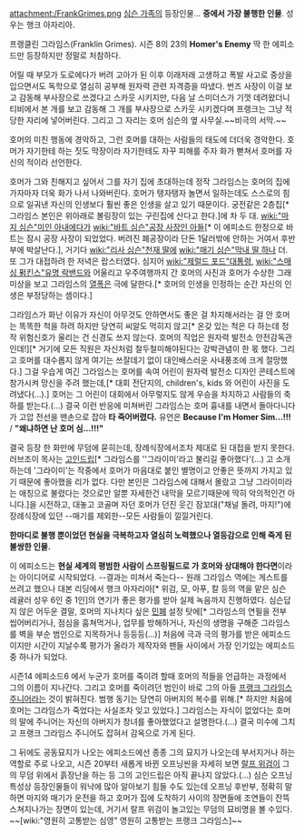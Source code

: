 attachment:/FrankGrimes.png
[[심슨 가족]]의 등장인물... '''중에서 가장 불행한 인물'''. 성우는 행크 아자리아.

프랭클린 그라임스(Franklin Grimes). 시즌 8의 23의 '''Homer's Enemy''' 딱 한 에피소드만 등장하지만 정말로 처참하다.

어릴 때 부모가 도로에다가 버려 고아가 된 이후 이래저래 고생하고 폭발 사고로 중상을 입으면서도 독학으로 열심히 공부해 원자력 관련 자격증을 따냈다. 번즈 사장이 이걸 보고 감동해 부사장으로 쓰겠다고 스카웃 시키지만, 다음 날 스미더스가 기껏 데려왔더니 티비에서 본 개를 보고 감동해 그 개를 부사장으로 스카웃 시키겠다며 프랭크는 그냥 적당한 자리에 넣어버린다. 그리고 그 자리는 호머 심슨의 옆 사무실.~~비극의 서막.~~

호머의 미친 행동에 경악하고, 그런 호머를 대하는 사람들의 태도에 더더욱 경악한다. 호머가 자기한테 하는 짓도 막장이라 자기한테도 자꾸 피해를 주자 화가 뻗쳐서 호머를 자신의 적이라 선언한다.

호머가 그와 친해지고 싶어서 그를 자기 집에 초대하는데 정작 그라임스는 호머의 집에 가자마자 더욱 화가 나서 나와버린다. 호머가 탱자탱자 놀면서 일하는데도 스스로의 힘으로 일궈낸 자신의 인생보다 훨씬 좋은 인생을 살고 있기 때문이다. 궁전같은 2층집[* 그라임스 본인은 위아래로 볼링장이 있는 구린집에 산다고 한다.]에 차 두 대. [[wiki:"마지 심슨"미인 아내]]에다가 [[wiki:"바트 심슨"공장 사장인 아들]][* 이 에피소드 한정으로 바트는 잠시 공장 사장이 되었었다. 버려진 폐공장이라 단돈 1달러밖에 안하는 거여서 후반부에 박살난다.], 거기다 [[wiki:"리사 심슨"천재 딸]]에 [[wiki:"매기 심슨"막내 딸 하나]] 더. 또 그가 대접하려 한 저녁은 랍스터였다. 심지어 [[wiki:"제럴드 포드"대통령]], [[wiki:"스매싱 펌킨스"유명 락밴드]]와 어울리고 우주여행까지 간 호머의 사진과 호머가 수상한 그래미상을 보고 그라임스의 [[열폭]]은 극에 달한다.[* 호머의 인생을 인정하는 순간 자신의 인생은 부정당하는 셈이다.]

그라임스가 화난 이유가 자신이 아무것도 안하면서도 좋은 걸 차지해서라는 걸 안 호머는 똑똑한 척을 하려 하지만 당연히 씨알도 먹히지 않고[* 온갖 있는 척은 다 하는데 정작 위험신호가 울리는 건 신경도 쓰지 않는다. 호머의 직업은 원자력 발전소 안전감독관인데!][* 거기에 모든 직원은 자신처럼 철두철미해야된다는 강박관념이 한 몫 했다. 그리고 호머를 대수롭지 않게 여기는 쓰잘데기 없이 대인배스러운 사내풍조에 크게 절망했다.] 그걸 우습게 여긴 그라임스는 호머를 속여 어린이 원자력 발전소 디자인 콘테스트에 참가시켜 망신을 주려 했는데,[* 대회 전단지의, children's, kids 와 어린이 사진을 도려냈다(...).] 호머는 그 어린이 대회에서 아무렇지도 않게 우승을 차지하고 사람들의 축하를 받는다.(...) 결국 이런 반응에 미쳐버린 그라임스는 호머 흉내를 내면서 돌아다니다가 고압 전선을 맨손으로 잡아 '''타 죽어버렸다.''' 유언은 '''Because I'm Homer Sim…!!!''' / '''"왜냐하면 난 호머 심…!!!"'''

결국 등장 한 화만에 무덤에 묻히는데, 장례식장에서조차 제대로 된 대접을 받지 못한다. 러브조이 목사는 [[고인드립]][* 그라임스를 ''그라이미'라고 불리길 좋아했다'(...) 고 소개하는데 '그라이미'는 작중에서 호머가 마음대로 붙인 별명이고 안좋은 뜻까지 가지고 있기 때문에 좋아했을 리가 없다. 다만 본인은 그라임스에 대해서 몰랐고 그냥 그라이미라는 애칭으로 불렸다는 것으로만 알뿐 자세한건 내막을 모르기때문에 딱히 악의적인건 아니다.]을 시전하고, 대놓고 코골며 자던 호머가 던진 웃긴 잠꼬대("채널 돌려, 마지!")에 장례식장에 있던 --매기를 제외한--모든 사람들이 낄낄거린다. 

'''한마디로 불행 뿐이었던 현실을 극복하고자 열심히 노력했으나 열등감으로 인해 죽게 된 불쌍한 인물.'''

이 에피소드는 '''현실 세계의 평범한 사람이 스프링필드로 가 호머와 상대해야 한다면'''이라는 아이디어로 시작되었다. --결과는 미쳐서 죽는다-- 원래 그라임스 역에는 게스트를 쓰려고 했으나 대본 리딩에서 행크 아자리아[* 위검, 모, 아푸, 칼 등의 역을 맡은 심슨 레귤러 성우 6인 중 1인]의 연기가 좋은 평가를 받아 실제 녹음까지 진행하였다. 심슨답지 않은 어두운 결말, 호머의 지나치다 싶은 [[민폐]] 설정 탓에[* 그라임스의 연필을 전부 씹어버리거나, 점심을 훔쳐먹거나, 업무를 방해하거나, 자신의 생명을 구해준 그라임스를 벽을 부순 범인으로 지목하거나 등등등(...)] 처음에 극과 극의 평가를 받은 에피소드이지만 시간이 지날수록 평가가 올라가 제작자와 팬들 사이에서 가장 인기있는 에피소드 중 하나가 되었다.

시즌14 에피소드6 에서 누군가 호머를 죽이려 할때 호머의 적들을 언급하는 과정에서 그의 이름이 지나간다. 그리고 호머를 죽이려던 범인이 바로 그의 아들 [[프랭크 그라임스 주니어]]라는 것이 밝혀진다. 범행 동기는 당연히 아버지의 복수를 위해.[* 하지만 처음에 호머는 그라임스가 죽었다는 사실조차 잊고 있었다.] 그라임스는 자식이 없었다는 호머의 말에 주니어는 자신의 아버지가 창녀를 좋아했었다고 설명한다.(...) 결국 미수에 그치고 프랭크 그라임스 주니어도 잡혀서 감옥으로 가게 된다.

그 뒤에도 공동묘지가 나오는 에피소드에선 종종 그의 묘지가 나오는데 부서지거나 하는 역할로 주로 나오고, 시즌 20부터 새롭게 바뀐 오프닝씬을 자세히 보면 [[랄프 위검]]이 그의 무덤 위에서 흙장난을 하는 등 그의 고인드립은 아직 끝나지 않았다.(...) 심슨 오프닝 특성상 등장인물들이 워낙에 많아 알아보기 힘들 수도 있는데 오프닝 후반부, 정확히 말하면  마지와 매기가 운전을 하고 호머가 집에 도착하기 사이의 장면들에 조연들이 잔뜩 스쳐지나가는 장면이 있는데, 거기서 랄프 위검이 놀고있는 무덤의 묘비명을 볼 수있다. ~~[wiki:"영원히 고통받는 심영" 영원히 고통받는 프랭크 그라임스]~~
